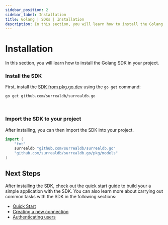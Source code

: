 ```yaml
---
sidebar_position: 2
sidebar_label: Installation
title: Golang | SDKs | Installation
description: In this section, you will learn how to install the Golang SDK in your project.
---
```


# Installation

In this section, you will learn how to install the Golang SDK in your project.

### Install the SDK

First, install the [SDK from pkg.go.dev](https://pkg.go.dev/github.com/surrealdb/surrealdb.go) using the `go get` command:


<Tabs groupId="golang-package-manager">
  <TabItem value="golang-cli" label="go get" default>

```bash
go get github.com/surrealdb/surrealdb.go
  ```

  </TabItem>
</Tabs>

<br />

### Import the SDK to your project

After installing, you can then import the SDK into your project. 

```go
import (
	"fmt"
	surrealdb "github.com/surrealdb/surrealdb.go"
	"github.com/surrealdb/surrealdb.go/pkg/models"
)
```

## Next Steps

After installing the SDK, check out the quick start guide to build your a simple application with the SDK. You can also learn more about carrying out common tasks with the SDK in the following sections:
- [Quick Start](/docs/sdk/golang/start)
- [Creating a new connection](/docs/sdk/golang/core/create-a-new-connection)
- [Authenticating users](/docs/sdk/golang/core/authenticating-users)
